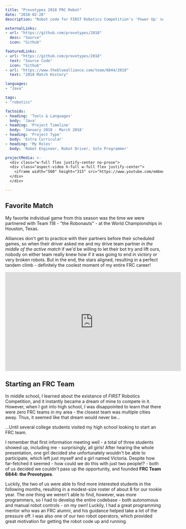 ```yaml
---
title: "Provotypes 2018 FRC Robot"
date: "2018-02-28"
description: "Robot code for FIRST Robotics Competition's 'Power Up' season."

externalLinks:
- url: "https://github.com/provotypes/2018"
  desc: "Source"
  icon: "Github"

featuredLinks:
- url: "https://github.com/provotypes/2018"
  text: "Source Code"
  icon: "Github"
- url: "https://www.thebluealliance.com/team/6844/2018"
  text: "2018 Match History"

languages:
- "Java"

tags:
- "robotics"

factoids: 
- heading: 'Tools & Languages'
  body: 'Java'
- heading: 'Project Timeline'
  body: 'January 2018 - March 2018'
- heading: 'Project Type'
  body: 'Extra Curricular'
- heading: 'My Roles'
  body: 'Robot Engineer, Robot Driver, Sole Programmer'

projectMedia: >-
  <div class="w-full flex justify-center no-prose">
  <div class="aspect-video h-full w-full flex justify-center">
    <iframe width="560" height="315" src="https://www.youtube.com/embed/MMFEEMjtcrU" title="YouTube video player" frameborder="0" allow="accelerometer; autoplay; clipboard-write; encrypted-media; gyroscope; picture-in-picture" allowfullscreen></iframe>
  </div>
  </div>

---
```


<ProseWrapper>

## Favorite Match

My favorite individual game from this season was the time we were partnered with Team 118 - "the Robonauts" - at the World Championships in Houston, Texas. 

Alliances don't get to practice with their partners before their scheduled games, so when their driver asked me and my drive team partner _in the middle of the active match_ if we'd be willing to let their bot try and lift ours, nobody on either team really knew how if it was going to end in victory or very broken robots. But in the end, the stars aligned, resulting in a perfect tandem climb - definitely the coolest moment of my entire FRC career!
</ProseWrapper>

<div class="w-full h-fit justify-center no-prose mt-8">
<div class="aspect-video w-fit mx-auto flex justify-center">
  <iframe width="560" height="315" src="https://www.youtube.com/embed/mMaJJVjeqqw" title="YouTube video player" frameborder="0" allow="accelerometer; autoplay; clipboard-write; encrypted-media; gyroscope; picture-in-picture" allowfullscreen></iframe>
</div>
</div>
<div className="mt-8" />

<ProseWrapper>


## Starting an FRC Team

In middle school, I learned about the existance of _FIRST_ Robotics Competition, and it instantly became a dream of mine to compete in it. However, when I got into high school, I was disappointed to learn that there were zero FRC teams in my area - the closest team was multiple cities away. Thus, it seemed like that dream would never be...

...Until several college students visited my high school looking to start an FRC team.

I remember that first information meeting well - a total of three students showed up, including me - surprisingly, all girls! After hearing the whole presentation, one girl decided she unfortunately wouldn't be able to participate, which left just myself and a girl named Victoria. Despite how far-fetched it seemed - how could we do this with just two people!? - both of us decided we couldn't pass up the opportunity, and founded __FRC Team 6844: the Provotypes__.

Luckily, the two of us were able to find more interested students in the following months, resulting in a modest-size roster of about 8 for our rookie year. The one thing we weren't able to find, however, was more programmers, so I had to develop the entire codebase - both autonomous and manual robot controls - on my own! Luckily, I had a great programming mentor who was an FRC alumni, and his guidance helped take a lot of the pressure off. I was also one of our two robot operators, which provided great motivation for getting the robot code up and running.
</ProseWrapper>